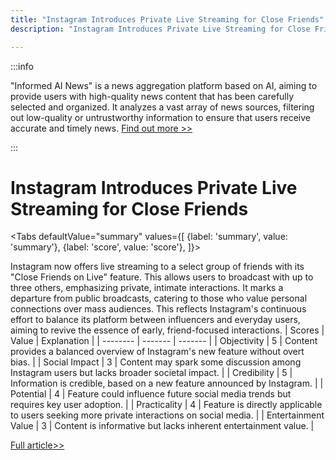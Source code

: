 ```yaml
---
title: "Instagram Introduces Private Live Streaming for Close Friends"
description: "Instagram Introduces Private Live Streaming for Close Friends"

---
```



:::info

"Informed AI News" is a news aggregation platform based on AI, aiming to provide users with high-quality news content that has been carefully selected and organized. It analyzes a vast array of news sources, filtering out low-quality or untrustworthy information to ensure that users receive accurate and timely news.  [Find out more >>](/)

:::

# Instagram Introduces Private Live Streaming for Close Friends


<Tabs
	defaultValue="summary"
	values={[
	{label: 'summary', value: 'summary'},
	{label: 'score', value: 'score'},
]}>
<TabItem value="summary">


Instagram now offers live streaming to a select group of friends with its "Close Friends on Live" feature. This allows users to broadcast with up to three others, emphasizing private, intimate interactions. It marks a departure from public broadcasts, catering to those who value personal connections over mass audiences. This reflects Instagram's continuous effort to balance its platform between influencers and everyday users, aiming to revive the essence of early, friend-focused interactions.
</TabItem>
<TabItem value="score">
	| Scores     | Value   | Explanation |
	| -------- | ------- | ------- |
	| Objectivity  | 5    | Content provides a balanced overview of Instagram's new feature without overt bias.    |
	| Social Impact | 3     | Content may spark some discussion among Instagram users but lacks broader societal impact.    |
	| Credibility    | 5    | Information is credible, based on a new feature announced by Instagram.    |
	| Potential    | 4    | Feature could influence future social media trends but requires key user adoption.    |
	| Practicality    | 4    | Feature is directly applicable to users seeking more private interactions on social media.    |
	| Entertainment Value    | 3    | Content is informative but lacks inherent entertainment value.    |
</TabItem>
</Tabs>

[Full article>>](https://techcrunch.com/2024/06/20/instagram-now-lets-users-livestream-exclusively-to-their-close-friends-list/)
